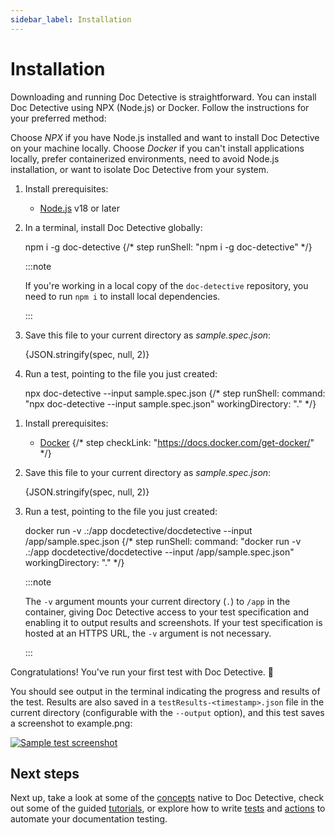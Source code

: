 ```yaml
---
sidebar_label: Installation
---
```



# Installation

Downloading and running Doc Detective is straightforward. You can install Doc Detective using NPX (Node.js) or Docker. Follow the instructions for your preferred method:

Choose *NPX* if you have Node.js installed and want to install Doc Detective on your machine locally. Choose *Docker* if you can't install applications locally, prefer containerized environments, need to avoid Node.js installation, or want to isolate Doc Detective from your system.

<Tabs>
  <TabItem value="npx" label="NPX" default>

1. Install prerequisites:

    - [Node.js](https://nodejs.org/) v18 or later

2. In a terminal, install Doc Detective globally:

    <CodeBlock language="bash" title="Install Doc Detective">
      npm i -g doc-detective
    </CodeBlock>
    {/* step runShell: "npm i -g doc-detective" */}

    :::note

    If you're working in a local copy of the `doc-detective` repository, you need to run `npm i` to install local dependencies.

    :::

3.  Save this file to your current directory as _sample.spec.json_:

    <CodeBlock language="json" title="sample.spec.json">
      {JSON.stringify(spec, null, 2)}
    </CodeBlock>

4. Run a test, pointing to the file you just created:

    <CodeBlock language="bash" title="Run test">
      npx doc-detective --input sample.spec.json
    </CodeBlock>
    {/* step runShell:
    command: "npx doc-detective --input sample.spec.json"
    workingDirectory: "." */}

  </TabItem>
  <TabItem value="docker" label="Docker">

1. Install prerequisites:

    - [Docker](https://docs.docker.com/get-docker/)
    {/* step checkLink: "https://docs.docker.com/get-docker/" */}

2. Save this file to your current directory as _sample.spec.json_:

    <CodeBlock language="json" title="sample.spec.json">
      {JSON.stringify(spec, null, 2)}
    </CodeBlock>

3. Run a test, pointing to the file you just created:

    <CodeBlock language="bash" title="Run test">
      docker run -v .:/app docdetective/docdetective --input /app/sample.spec.json
    </CodeBlock>
    {/* step runShell:
    command: "docker run -v .:/app docdetective/docdetective --input /app/sample.spec.json"
    workingDirectory: "." */}

    :::note

    The `-v` argument mounts your current directory (`.`) to `/app` in the container, giving Doc Detective access to your test specification and enabling it to output results and screenshots. If your test specification is hosted at an HTTPS URL, the `-v` argument is not necessary.

    :::

  </TabItem>
</Tabs>

Congratulations! You've run your first test with Doc Detective. :tada:

You should see output in the terminal indicating the progress and results of the test. Results are also saved in a `testResults-<timestamp>.json` file in the current directory (configurable with the `--output` option), and this test saves a screenshot to example.png:

[![Sample test screenshot](./example.png)](./example.png)

## Next steps

Next up, take a look at some of the [concepts](/docs/get-started/concepts) native to Doc Detective, check out some of the guided [tutorials](/docs/category/tutorials), or explore how to write [tests](/docs/get-started/tests) and [actions](/docs/category/actions) to automate your documentation testing.